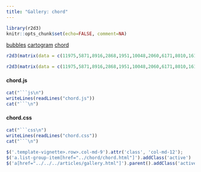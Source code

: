 ```yaml
---
title: "Gallery: chord"
---
```


```r
library(r2d3)
knitr::opts_chunk$set(echo=FALSE, comment=NA)
```


<div class="row">

<div class="col-sm-3">
<div class="list-group">
  <a href="../bubbles/bubbles.html" class="list-group-item">bubbles</a>
  <a href="../cartogram/cartogram.html" class="list-group-item">cartogram</a>
  <a href="../chord/chord.html" class="list-group-item">chord</a>
</div>
</div>

<div class="col-sm-9">

```r
r2d3(matrix(data = c(11975,5871,8916,2868,1951,10048,2060,6171,8010,16145,8090,8045,1013,990,940,6907), ncol = 4, nrow = 4, byrow = TRUE), script = "chord.js")
```

```r
r2d3(matrix(data = c(11975,5871,8916,2868,1951,10048,2060,6171,8010,16145,8090,8045,1013,990,940,6907), ncol = 4, nrow = 4, byrow = TRUE), script = "chord.js", width="100%")
```


#### chord.js

```r
cat("```js\n")
writeLines(readLines("chord.js"))
cat("```\n")
```

#### chord.css

```r
cat("```css\n")
writeLines(readLines("chord.css"))
cat("```\n")
```


</div>

</div>


```js
$('.template-vignette>.row>.col-md-9').attr('class', 'col-md-12');
$('a.list-group-item[href="../chord/chord.html"]').addClass('active')
$('a[href="../../../articles/gallery.html"]').parent().addClass('active');
```


